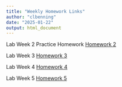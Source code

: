 ```yaml
---
title: "Weekly Homework Links"
author: "clbenning"
date: "2025-01-22"
output: html_document
---
```


Lab Week 2 Practice Homework [Homework 2](hw2.html)

Lab Week 3 [Homework 3](Homework_03.html)

Lab Week 4 [Homework 4](Homework_04.html)

Lab Week 5 [Homework 5](Homework_05.html)



